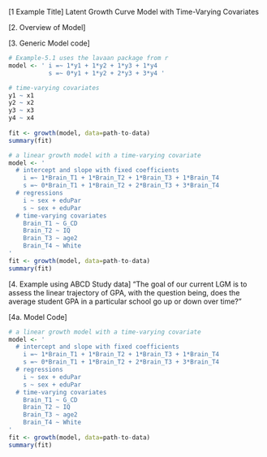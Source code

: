 [1 Example Title]
Latent Growth Curve Model with Time-Varying Covariates

[2. Overview of Model]


[3. Generic Model code]
```r
# Example-5.1 uses the lavaan package from r
model <- ' i =~ 1*y1 + 1*y2 + 1*y3 + 1*y4
           s =~ 0*y1 + 1*y2 + 2*y3 + 3*y4 '

# time-varying covariates
y1 ~ x1
y2 ~ x2
y3 ~ x3
y4 ~ x4
    
fit <- growth(model, data=path-to-data)
summary(fit)
```


```r
# a linear growth model with a time-varying covariate
model <- '
  # intercept and slope with fixed coefficients
    i =~ 1*Brain_T1 + 1*Brain_T2 + 1*Brain_T3 + 1*Brain_T4
    s =~ 0*Brain_T1 + 1*Brain_T2 + 2*Brain_T3 + 3*Brain_T4
  # regressions
    i ~ sex + eduPar
    s ~ sex + eduPar
  # time-varying covariates
    Brain_T1 ~ G_CD
    Brain_T2 ~ IQ
    Brain_T3 ~ age2
    Brain_T4 ~ White
'
fit <- growth(model, data=path-to-data)
summary(fit)
```



[4. Example using ABCD Study data]
"The goal of our current LGM is to assess the linear trajectory of GPA, with the question being, does the average student GPA in a particular school go up or down over time?"

[4a. Model Code]
```r
# a linear growth model with a time-varying covariate
model <- '
  # intercept and slope with fixed coefficients
    i =~ 1*Brain_T1 + 1*Brain_T2 + 1*Brain_T3 + 1*Brain_T4
    s =~ 0*Brain_T1 + 1*Brain_T2 + 2*Brain_T3 + 3*Brain_T4
  # regressions
    i ~ sex + eduPar
    s ~ sex + eduPar
  # time-varying covariates
    Brain_T1 ~ G_CD
    Brain_T2 ~ IQ
    Brain_T3 ~ age2
    Brain_T4 ~ White
'
fit <- growth(model, data=path-to-data)
summary(fit)
```









